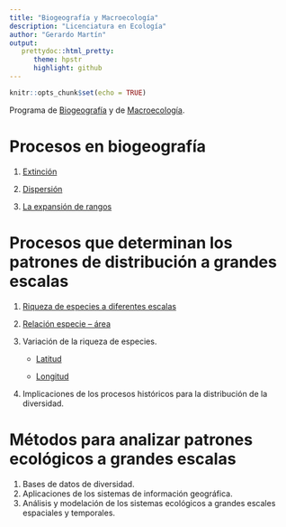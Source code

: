 ```yaml
---
title: "Biogeografía y Macroecología"
description: "Licenciatura en Ecología"
author: "Gerardo Martín"
output:
   prettydoc::html_pretty:
      theme: hpstr
      highlight: github
---
```


```r
knitr::opts_chunk$set(echo = TRUE)
```

Programa de [Biogeografía](Biogeografia.pdf) y de [Macroecología](Macroecologia.pdf).

# Procesos en biogeografía

1. [Extinción](Extincion.pdf)

2. [Dispersión](Dispersion.pdf)

3. [La expansión de rangos](Expansion.pdf)

# Procesos que determinan los patrones de distribución a grandes escalas

1. [Riqueza de especies a diferentes escalas](Riqueza-escalas.pdf)
2. [Relación especie – área](Spp-area.pdf)
3. Variación de la riqueza de especies.
      
      - [Latitud](Variacion-lat-riqueza.pdf)
      
      - [Longitud](Variacion-lon-riqueza.pdf)
      
4. Implicaciones de los procesos históricos para la distribución de la diversidad.

# Métodos para analizar patrones ecológicos a grandes escalas

1. Bases de datos de diversidad.
2. Aplicaciones de los sistemas de información geográfica.
3. Análisis y modelación de los sistemas ecológicos a grandes escales espaciales y temporales.
